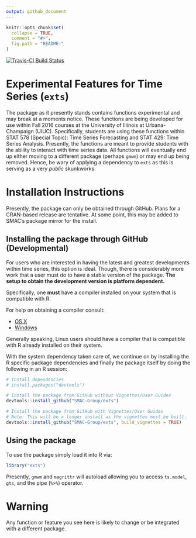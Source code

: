 ```yaml
---
output: github_document
---
```


```r
knitr::opts_chunk$set(
  collapse = TRUE,
  comment = "#>",
  fig.path = "README-"
)
```

[![Travis-CI Build Status](https://travis-ci.org/SMAC-Group/exts.svg?branch=master)](https://travis-ci.org/SMAC-Group/exts)

# Experimental Features for Time Series (`exts`)

The package as it presently stands contains functions experimental
and may break at a moments notice. These functions are being developed for use
within Fall 2016 courses at the University of Illinois at Urbana-Champaign (UIUC).
Specifically, students are using these functions within 
STAT 578 (Special Topic): Time Series Forecasting and
STAT 429: Time Series Analysis. Presently, the functions are meant to provide
students with the ability to interact with time series data.
All functions will eventually end up either moving to a different package 
(perhaps `gmwm`)  or may end up being removed. Hence, 
be wary of applying a dependency to `exts` as this is serving as a
very _public_ skunkworks.

# Installation Instructions

Presently, the package can only be obtained through GitHub. Plans for a 
CRAN-based release are tentative. At some point, this may be added to SMAC's
package mirror for the install.

## Installing the package through GitHub (Developmental)

For users who are interested in having the latest and greatest developments
within time series, this option is ideal. Though, there is considerably more
work that a user must do to have a stable version of the package. 
**The setup to obtain the development version is platform dependent.**

Specifically, one **must** have a compiler installed on your system that is 
compatible with R.

For help on obtaining a compiler consult:

* [OS X](http://thecoatlessprofessor.com/programming/r-compiler-tools-for-rcpp-on-os-x/)
* [Windows](http://stat385.thecoatlessprofessor.com/announcements/2016/07/25/install-rtools-for-rcpp/)

Generally speaking, Linux users should have a compiler that is compatible with
R already installed on their system.

With the system dependency taken care of, we continue on by installing the R specific package dependencies and finally the package itself by doing the following in an R session: 

```r
# Install dependencies
# install.packages("devtools")

# Install the package from GitHub without Vignettes/User Guides
devtools::install_github("SMAC-Group/exts")

# Install the package from GitHub with Vignettes/User Guides
# Note: This will be a longer install as the vignettes must be built.
devtools::install_github("SMAC-Group/exts", build_vignettes = TRUE)
```

## Using the package

To use the package simply load it into R via:

```r
library("exts")
```

Presently, `gmwm` and `magrittr` will autoload allowing you to access
`ts.model`, `gts`, and the pipe (`%>%`) operator.

# Warning

Any function or feature you see here is likely to change or be integrated with
a different package.
